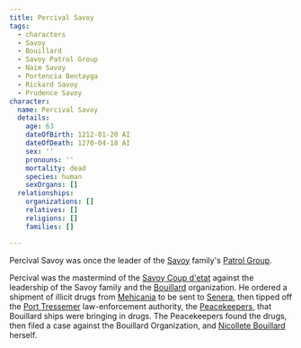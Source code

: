 ```yaml
---
title: Percival Savoy
tags:
  - characters
  - Savoy
  - Bouillard
  - Savoy Patrol Group
  - Naim Savoy
  - Portencia Bentayga
  - Rickard Savoy
  - Prudence Savoy
character:
  name: Percival Savoy
  details:
    age: 63
    dateOfBirth: 1212-01-20 AI
    dateOfDeath: 1270-04-18 AI
    sex: ''
    pronouns: ''
    mortality: dead
    species: human
    sexOrgans: []
  relationships:
    organizations: []
    relatives: []
    religions: []
    families: []

---
```


<Stub />

Percival Savoy was once the leader of the [Savoy](/families/savoy/)
family's [Patrol Group](/organizations/savoy-patrol-group/).

Percival was the mastermind of the [Savoy Coup d'etat](/events/savoy-coup/)
against the leadership of the Savoy family and the
[Bouillard](/families/bouillard/) organization. He ordered a shipment of
illicit drugs from [Mehicania](/locations/mehicania/) to be sent to
[Senera](/locations/senera/), then tipped off the
[Port Tressemer](/locations/port-tressemer/) law-enforcement authority, the
[Peacekeepers](/organizations/peacekeepers-of-tressemer/), that Bouillard
ships were bringing in drugs. The Peacekeepers found the drugs, then filed a
case against the Bouillard Organization, and
[Nicollete Bouillard](/characters/nicolette-bouillard/) herself.
